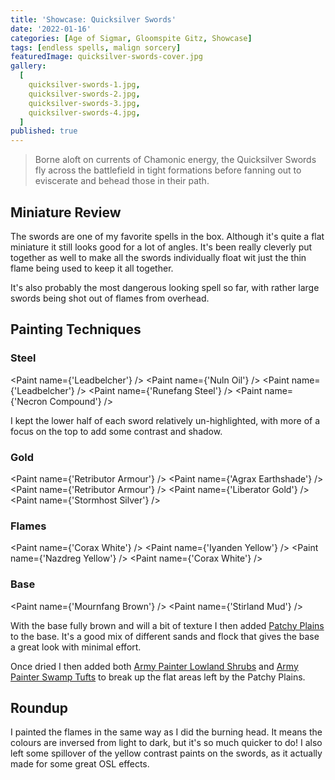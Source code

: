 ```yaml
---
title: 'Showcase: Quicksilver Swords'
date: '2022-01-16'
categories: [Age of Sigmar, Gloomspite Gitz, Showcase]
tags: [endless spells, malign sorcery]
featuredImage: quicksilver-swords-cover.jpg
gallery:
  [
    quicksilver-swords-1.jpg,
    quicksilver-swords-2.jpg,
    quicksilver-swords-3.jpg,
    quicksilver-swords-4.jpg,
  ]
published: true
---
```


> Borne aloft on currents of Chamonic energy, the Quicksilver Swords fly across the battlefield in tight formations
> before fanning out to eviscerate and behead those in their path.

## Miniature Review

The swords are one of my favorite spells in the box. Although it's quite a flat miniature it still looks good for a lot
of angles. It's been really cleverly put together as well to make all the swords individually float wit just the thin
flame being used to keep it all together.

It's also probably the most dangerous looking spell so far, with rather large swords being shot out of flames from
overhead.

## Painting Techniques

### Steel
<Paint name={'Leadbelcher'} />
<Paint name={'Nuln Oil'} />
<Paint name={'Leadbelcher'} />
<Paint name={'Runefang Steel'} />
<Paint name={'Necron Compound'} />

I kept the lower half of each sword relatively un-highlighted, with more of a focus on the top to add some contrast
and shadow.

### Gold
<Paint name={'Retributor Armour'} />
<Paint name={'Agrax Earthshade'} />
<Paint name={'Retributor Armour'} />
<Paint name={'Liberator Gold'} />
<Paint name={'Stormhost Silver'} />

### Flames
<Paint name={'Corax White'} />
<Paint name={'Iyanden Yellow'} />
<Paint name={'Nazdreg Yellow'} />
<Paint name={'Corax White'} />

### Base
<Paint name={'Mournfang Brown'} />
<Paint name={'Stirland Mud'} />

With the base fully brown and will a bit of texture I then added
[Patchy Plains](https://www.geekgamingscenics.com/collections/base-ready-range/products/lukes-aps-base-ready-patchy-plains)
to the base. It's a good mix of different sands and flock that gives the base a great look with minimal effort.

Once dried I then added both [Army Painter Lowland Shrubs](https://www.amazon.co.uk/gp/product/B086MBW9R9) and
[Army Painter Swamp Tufts](https://www.amazon.co.uk/gp/product/B07R8GZQYR) to break up the flat areas left by the
Patchy Plains.

## Roundup

I painted the flames in the same way as I did the burning head. It means the colours are inversed from light to dark,
but it's so much quicker to do! I also left some spillover of the yellow contrast paints on the swords, as it  actually
made for some great OSL effects.